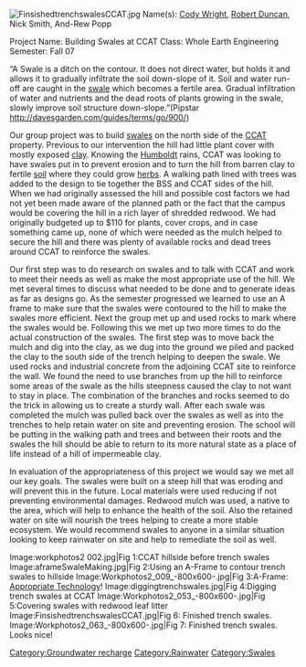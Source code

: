 [[Image:FinsishedtrenchswalesCCAT.jpg|right|thumb]]
Name(s): [[User:Codywright|Cody Wright]], [[User:Rok duncan|Robert Duncan]], Nick Smith, And-Rew Popp

Project Name: Building Swales at CCAT Class: Whole Earth Engineering Semester: Fall 07

“A Swale is a ditch on the contour. It does not direct water, but holds it and allows it to gradually infiltrate the soil down-slope of it. Soil and water run-off are caught in the [[swale]] which becomes a fertile area. Gradual infiltration of water and nutrients and the dead roots of plants growing in the swale, slowly improve soil structure down-slope.”(Pipstar http://davesgarden.com/guides/terms/go/900/)

Our group project was to build [[swales]] on the north side of the [[CCAT]] property. Previous to our intervention the hill had little plant cover with mostly exposed [[clay]]. Knowing the [[Humboldt]] rains, CCAT was looking to have swales put in to prevent erosion and to turn the hill from barren clay to fertile [[soil]] where they could grow [[herbs]]. A walking path lined with trees was added to the design to tie together the BSS and CCAT sides of the hill. When we had originally assessed the hill and possible cost factors we had not yet been made aware of the planned path or the fact that the campus would be covering the hill in a rich layer of shredded redwood. We had originally budgeted up to $110 for plants, cover crops, and in case something came up, none of which were needed as the mulch helped to secure the hill and there was plenty of available rocks and dead trees around CCAT to reinforce the swales.

Our first step was to do research on swales and to talk with CCAT and work to meet their needs as well as make the most appropriate use of the hill. We met several times to discuss what needed to be done and to generate ideas as far as designs go. As the semester progressed we learned to use an A frame to make sure that the swales were contoured to the hill to make the swales more efficient. Next the group met up and used rocks to mark where the swales would be. Following this we met up two more times to do the actual construction of the swales. The first step was to move back the mulch and dig into the clay, as we dug into the ground we piled and packed the clay to the south side of the trench helping to deepen the swale. We used rocks and industrial concrete from the adjoining CCAT site to reinforce the wall. We found the need to use branches from up the hill to reinforce some areas of the swale as the hills steepness caused the clay to not want to stay in place. The combination of the branches and rocks seemed to do the trick in allowing us to create a sturdy wall. After each swale was completed the mulch was pulled back over the swales as well as into the trenches to help retain water on site and preventing erosion. The school will be putting in the walking path and trees and between their roots and the swales the hill should be able to return to its more natural state as a place of life instead of a hill of impermeable clay.

In evaluation of the appropriateness of this project we would say we met all our key goals. The swales were built on a steep hill that was eroding and will prevent this in the future. Local materials were used reducing if not preventing environmental damages. Redwood mulch was used, a native to the area, which will help to enhance the health of the soil. Also the retained water on site will nourish the trees helping to create a more stable ecosystem. We would recommend swales to anyone in a similar situation looking to keep rainwater on site and help to remediate the soil as well. 
<gallery>
Image:workphotos2 002.jpg|Fig 1:CCAT hillside before trench swales
Image:aframeSwaleMaking.jpg|Fig 2:Using an A-Frame to contour trench swales to hillside
Image:Workphotos2_009_-800x600-.jpg|Fig 3:A-Frame: [[Appropriate Technology]]! 
Image:diggingtrenchswales.jpg|Fig 4:Digging trench swales at CCAT 
Image:Workphotos2_053_-800x600-.jpg|Fig 5:Covering swales with redwood leaf litter 
Image:FinsishedtrenchswalesCCAT.jpg|Fig 6: Finished trench swales.
Image:Workphotos2_063_-800x600-.jpg|Fig 7: Finished trench swales. Looks nice!
</gallery>

[[Category:Groundwater recharge]]
[[Category:Rainwater]]
[[Category:Swales]]